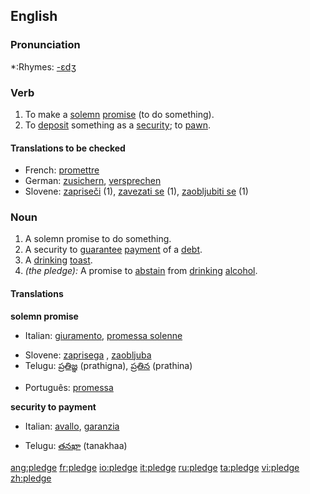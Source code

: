 ==English==

===Pronunciation===
*:Rhymes: [[Rhymes:English:-ɛdʒ|-ɛdʒ]]

===Verb===
{{en-verb|pledg|ing}}

# To make a [[solemn]] [[promise]] (to do something).
# To [[deposit]] something as a [[security]]; to [[pawn]].

====Translations to be checked====
*French: [[promettre]]
*German: [[zusichern]], [[versprechen]]
*Slovene: [[zapriseči]] (1), [[zavezati se]] (1), [[zaobljubiti se]] (1)

===Noun===
{{en-noun}} 

# A solemn promise to do something.
# A security to [[guarantee]] [[payment]] of a [[debt]].
# A [[drinking]] [[toast]].
# ''(the pledge):'' A promise to [[abstain]] from [[drinking]] [[alcohol]].

====Translations====
'''solemn promise'''
{{top}}
*Italian: [[giuramento]], [[promessa solenne]]
{{mid}}
*Slovene: [[zaprisega]] {{f}}, [[zaobljuba]] {{f}}
*Telugu: [[ప్రతిజ్ఞ]] (prathigna), [[ప్రతిన]] (prathina)
{{bottom}}
*Português: [[promessa]] {{f}}
'''security to payment'''
{{top}}
*Italian: [[avallo]], [[garanzia]]
{{mid}}
*Telugu: [[తనఖా]] (tanakhaa)
{{bottom}}

[[ang:pledge]]
[[fr:pledge]]
[[io:pledge]]
[[it:pledge]]
[[ru:pledge]]
[[ta:pledge]]
[[vi:pledge]]
[[zh:pledge]]